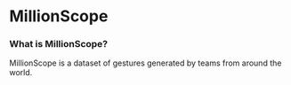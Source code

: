 
# MillionScope

### What is MillionScope?

MillionScope is a dataset of gestures generated by teams from around the world.